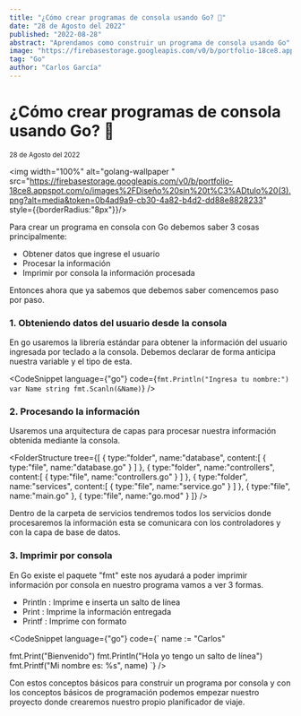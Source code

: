 ```yaml
---
title: "¿Cómo crear programas de consola usando Go? 🐹"
date: "28 de Agosto del 2022"
published: "2022-08-28"
abstract: "Aprendamos como construir un programa de consola usando Go"
image: "https://firebasestorage.googleapis.com/v0/b/portfolio-18ce8.appspot.com/o/images%2FDiseño%20sin%20t%C3%ADtulo%20(3).png?alt=media&token=0b4ad9a9-cb30-4a82-b4d2-dd88e8828233"
tag: "Go"
author: "Carlos García"
---
```


# ¿Cómo crear programas de consola usando Go? 🐹

<small>28 de Agosto del 2022</small><EditPost path="como-crear-programa-consola-go" />

<img width="100%" alt="golang-wallpaper " src="https://firebasestorage.googleapis.com/v0/b/portfolio-18ce8.appspot.com/o/images%2FDiseño%20sin%20t%C3%ADtulo%20(3).png?alt=media&token=0b4ad9a9-cb30-4a82-b4d2-dd88e8828233" style={{borderRadius:"8px"}}/>

Para crear un programa en consola con Go debemos saber 3 cosas principalmente:

- Obtener datos que ingrese el usuario
- Procesar la información
- Imprimir por consola la información procesada

Entonces ahora que ya sabemos que debemos saber comencemos paso por paso.

### 1. Obteniendo datos del usuario desde la consola

En go usaremos la librería estándar para obtener la información del usuario ingresada por teclado a la consola. Debemos declarar de forma anticipa nuestra variable y el tipo de esta.

<CodeSnippet language={"go"} code={`
fmt.Println("Ingresa tu nombre:")
var Name string
fmt.Scanln(&Name)
`} />

### 2. Procesando la información

Usaremos una arquitectura de capas para procesar nuestra información obtenida mediante la consola.

<FolderStructure
  tree={[
  {
    type:"folder",
    name:"database",
    content:[
      {
        type:"file",
        name:"database.go"
      }
    ]
  },
  {
    type:"folder",
    name:"controllers",
    content:[
      {
        type:"file",
        name:"controllers.go"
      }
    ]
  },
  {
    type:"folder",
    name:"services",
    content:[
      {
        type:"file",
        name:"service.go"
      }
    ]
  },
  {
    type:"file",
    name:"main.go"
  },
  {
    type:"file",
    name:"go.mod"
  }
]}
/>

Dentro de la carpeta de servicios tendremos todos los servicios donde procesaremos la información esta se comunicara con los controladores y con la capa de base de datos.

### 3. Imprimir por consola

En Go existe el paquete "fmt" este nos ayudará a poder imprimir información por consola en nuestro programa vamos a ver 3 formas.

 - Println : Imprime e inserta un salto de línea
 - Print : Imprime la información entregada
 - Printf : Imprime con formato

 <CodeSnippet language={"go"} code={`
name := "Carlos"

fmt.Print("Bienvenido")
fmt.Println("Hola yo tengo un salto de línea")
fmt.Printf("Mi nombre es: %s", name)
`} />

Con estos conceptos básicos para construir un programa por consola y con los conceptos básicos de programación podemos empezar nuestro proyecto donde crearemos nuestro propio planificador de viaje.